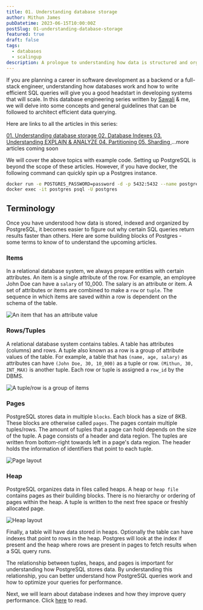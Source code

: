 ```yaml
---
title: 01. Understanding database storage
author: Mithun James
pubDatetime: 2023-06-15T10:00:00Z
postSlug: 01-understanding-database-storage
featured: true
draft: false
tags:
  - databases
  - scalingup
description: A prologue to understanding how data is structured and organized in the databases before we delve into advanced topics. Database optimizes the storage of data in various files and data structures to ensure that queries run most effectively. In this article, we will see how PostgreSQL stores data. The concept is very similar to other RDBMS like MySQL.
---
```


If you are planning a career in software development as a backend or a full-stack engineer, understanding how databases work and how to write efficient SQL queries will give you a good headstart in developing systems that will scale. In this database engineering series written by <a href="https://www.linkedin.com/in/sawali-kale/" target="_blank">Sawali</a> & me, we will delve into some concepts and general guidelines that can be followed to architect efficient data querying.

Here are links to all the articles in this series:

<a href="#">
  01. Understanding database storage
</a>
<a href="https://theoutlier.dev/blog/02-database-indexes" target="_blank">
  02. Database Indexes
</a>
<a href="/posts/03-understanding-query-planning">
  03. Understanding EXPLAIN & ANALYZE
</a>
<a href="https://theoutlier.dev/blog/04-database-partitions" target="_blank">
  04. Partitioning
</a>
<a href="/posts/05-database-sharding">
  05. Sharding
</a>
...more articles coming soon

We will cover the above topics with example code.
Setting up PostgreSQL is beyond the scope of these articles.
However, if you have docker, the following command can quickly spin up a Postgres instance.

```bash
docker run -e POSTGRES_PASSWORD=password -d -p 5432:5432 --name postgres postgres
docker exec -it postgres psql -U postgres
```

## Terminology

Once you have understood how data is stored, indexed and organized by PostgreSQL, it becomes easier to figure out why certain SQL queries return results faster than others.
Here are some building blocks of Postgres - some terms to know of to understand the upcoming articles.

### Items

In a relational database system, we always prepare entities with certain attributes.
An item is a single attribute of the row. For example, an employee John Doe can have a `salary` of 10_000.
The salary is an attribute or item. A set of attributes or items are combined to make a `row` or `tuple`.
The sequence in which items are saved within a row is dependent on the schema of the table.

![An item that has an attribute value](/assets/db/item.png "An item that has an attribute value")

### Rows/Tuples

A relational database system contains tables. A table has attributes (columns) and rows. A tuple also known as a row is a group of attribute values of the table.
For example, a table that has `(name, age, salary)` as attributes can have `(John Doe, 30, 10_000)` as a tuple or row.
`(Mithun, 30, INT_MAX)` is another tuple.
Each row or tuple is assigned a `row_id` by the DBMS.

![A tuple/row is a group of items](/assets/db/tuple.png "A tuple/row is a group of items")

### Pages

PostgreSQL stores data in multiple `blocks`. Each block has a size of 8KB.
These blocks are otherwise called `pages`. The pages contain multiple tuples/rows.
The amount of tuples that a page can hold depends on the size of the tuple.
A page consists of a header and data region.
The tuples are written from bottom-right towards left in a page's data region.
The header holds the information of identifiers that point to each tuple.

![Page layout](/assets/db/page.png "Page layout")

### Heap

PostgreSQL organizes data in files called heaps.
A heap or `heap file` contains pages as their building blocks.
There is no hierarchy or ordering of pages within the heap. A tuple is written to the next free space or freshly allocated page.

![Heap layout](/assets/db/heap.png "Heap layout")

Finally, a table will have data stored in heaps. Optionally the table can have indexes that point to rows in the heap.
Postgres will look at the index if present and the heap where rows are present in pages to fetch results when a SQL query runs.

The relationship between tuples, heaps, and pages is important for understanding how PostgreSQL stores data.
By understanding this relationship, you can better understand how PostgreSQL queries work and how to optimize your queries for performance.

Next, we will learn about database indexes and how they improve query performance.
Click <a href="https://theoutlier.dev/blog/02-database-indexes" target="_blank">here</a> to read.
